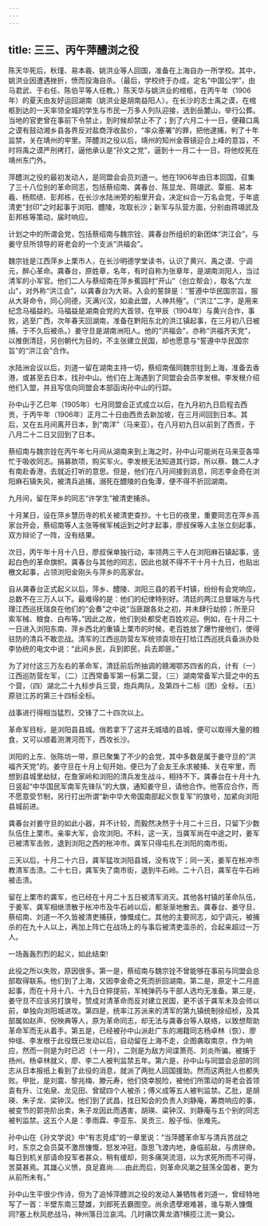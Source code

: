 ```yaml
---
---
---
```

title: 三三、丙午萍醴浏之役
---



陈天华死后，秋瑾、易本羲、姚洪业等人回国，准备在上海自办一所学校。其中，姚洪业因遭遇挫折，愤而投海自杀。（最后，学校终于办成，定名“中国公学”，由马君武、于右任、陈伯平等人任教。）陈天华与姚洪业的棺柩，在丙午年（1906年）的夏天由友好运回湖南（姚洪业是胡南益阳人）。在长沙的志士禹之谟，在棺柩到达的一天率领全城的学生与市民一万多人列队迎接，选到岳麓山，举行公葬。当地的官吏曾在事前下令禁止，到时候却禁止不了；到了六月二十一日，便藉口禹之谟有鼓动湘乡县各界反对盐商浮收盐价，“率众塞署”的罪，把他逮捕，判了十年监禁，关在靖州的牢里。萍醴浏之役以后，靖州的知州金蓉镜迎合上峰的意旨，不时将禹之谟严刑拷打，逼他承认是“孙文之党”，逼到十一月二十一日，将他绞死在靖州东门外。

萍醴浏之役的最初发动人，是同盟会会员刘道一。他在1906年由日本回国，召集了三十八位别的革命同志，包括蔡绍南、龚春台、陈显龙、蒋翊武、覃振、易本羲、杨熙绩、彭邦栋，在长沙水陆洲旁的船里开会，决定纠合一万名会党，于年底清吏“封印”之时起事于浏阳、醴陵，攻取长沙；新军与队营方面，分别由蒋翊武及彭邦栋等策动，届时响应。

计划之中的所谓会党，包括蔡绍南与魏宗铨、龚春台所组织的新团体“洪江会”，与姜守旦所领导的哥老会的一个支派“洪福会”。

魏宗铨是江西萍乡上栗市人，在长沙明德学堂读书，认识了黄兴、禹之谟、宁调元，醉心革命。龚春台，原姓章，名年，有时自称为张章年，是湖南浏阳人，当过清军的小军官。他们二人与蔡绍南在萍乡蕉园村“开山”（创立帮会），取名“六龙山”，对外称“洪江会”，以龚春台为大哥。入会的誓辞是：“誓遵中华民国宗旨，服从大哥命令，同心同德，灭满兴汉，如渝此盟，人神共殛”。（“洪江”二字，是用来纪念马福益的。马福益是湖南会党的大首领，在甲辰（1904年）与黄兴合作，事败，逃至广西，次年春天回湖南，准备在黔阳东北的洪江镇起事，在三月初八日被捕，于不久后被杀。）姜守旦是湖南洲阳人。他的“洪福会”，亦称“洪福齐天党”，以推倒清廷，另创朝代为目的，不主张建立民国，却也愿意与“誓遵中华民国宗旨”的“洪江会”合作。

水陆洲会议以后，刘道一留在湖南主持一切，蔡绍南偕同魏宗铨到上海，准备去香港，或甚至去日本，找孙中山。他们在上海遇到了同盟会会员李发根。李发根介绍他们入盟，并且写信向同盟会本部函询孙中山的行踪。

孙中山于乙巳年（1905年）七月同盟会正式成立以后，在九月初九日启程去西贡，于丙午年（1906年）正月二十日由西贡去新加坡，在三月间回到日本。其后，又在五月间离开日本，到“南洋”（马来亚）。在八月初九日以前到了西贡，于八月二十二日又回到了日本。

蔡绍南与魏宗铨在丙午年七月间从湖南来到上海之时，孙中山可能尚在马来亚各埠忙于吸收同志。捐募款项，购买军火。李发根无法知道其行踪，所以蔡、魏二人才有南赴香港，去就近打听的意思。但是，他们在八月间接到消息，同志李金奇在浏阳麻石镇失风，被清兵追捕，溺死在醴陵的白兔潭，便不得不折回湖南。

九月间，留在萍乡的同志“许学生”被清吏捕杀。

十月某日，设在萍乡慧历寺的机关被清吏查抄。十七日的夜里，重要同志在萍乡高家台开会，蔡绍南等人主张等候军械运到之时才起事，廖叔保等人主张立刻起事，双方辩论了一阵，没有结果。

次日，丙午年十月十八日，廖叔保单独行动，率领两三干人在浏阳麻石镇起事，竖起白色的革命旗帜。龚春台与其他的同志，因此也就不得不干十月十九日，也贴出檄文起事，占领浏阳金刚头与萍乡的高家台。

自从龚春台正式起义以后，萍乡、醴陵、浏阳三县的若干村镇，纷纷有会党响应，总数不在三万人以下。最难得的是：他们的纪律特别好。清廷的两江总督端方与代理江西巡抚瑞良在他们的“会奏”之中说“当匪踞各处之初，并未肆行劫掠；所至只索军械、粮食、白布等。”因此之故，他们到处都受老百姓欢迎。例如，在十月二十一日进入浏阳东南、萍乡西北的重镇上栗市的时候，老百姓放了爆竹接他们，使得驻防的清兵不敢恋战。清军的江西巡防营左军统领袁坦在打给江西巡抚兵备派办处李协统的电文中说：“此间乡民，兵到即民，兵去即匪。”

为了对付这三万左右的革命军，清廷前后所抽调的赣湘鄂苏四省的兵，计有（一）江西巡防营左军，（二）江西常备军第一标第二营，（三）湖南常备军六营之中的五个营，（四）湖北二十九标步兵三营，炮兵两队，及第四十二标（团）全标，（五）原驻江苏的第三十四标全标。

战事进行得相当猛烈，交锋了二十四次以上。

革命军目标，是浏阳县县城。俏若拿下了这并无城墙的县城，便可以取得大量的粮食，又可以顺着测渭河而下，西攻长沙。

浏阳的上东、张陈坊一带，原已聚集了不少的会党，其中多数是属于姜守旦的“洪福齐天党”的。姜守旦在十月上旬开始，便已为了会友王永求被捕、关在牢里，而想到县城里劫狱，在詹家岭和浏阳的清兵发生战斗，相持不下。龚春台在十月十九日竖起“中华国民军南军先锋队”的大旗，通知姜守旦，请他合作。他答应合作，而不愿意受节制，另行打出所谓“新中华大帝国南部起义恢复军”的旗号，加紧向浏阳县城前进。

龚春台对姜守旦的如此小器，并不计较，而毅然决然于十月二十三日，只留下少数队伍住上栗市。亲率大军，会攻浏阳。不料，这一天，当龚军尚在中途之时，姜军已被清军击败，退到浏阳之西的枨冲市。龚军只得屯扎在浏阳的南市街。

三天以后，十月二十六日，龚军猛攻浏阳县城，没有攻下；同一天，姜军在枨冲市教清军击溃。二十七日，龚军失了南市街，退到牛石岭。二十八日，龚军在牛石岭被击溃。

留在上栗市的龚军，也已经在十月二十五日被清军消灭。其他各村镇的革命队伍，于姜军、龚军相继溃散于枨冲市及牛石岭以后，都渐渐地散去。龚春台、姜守旦、蔡绍南、刘道一不久皆被清吏捕获，慷慨成仁。其他的主要同志，如宁调元，被捕杀的在九十人以上，再加上阵亡在战场上的与事后被清吏滥杀的，合起来超过一万人。

一场轰轰烈烈的起义，如此结束!

此役之所以失败，原因很多。第一是，蔡绍南与魏宗铨不曾能够在事前与同盟会总部取得联系。他们到了上海，又因李金奇之死而折回湖南。第二是，原定十二月底起事，而在十月十八、十九日仓猝提前，军械弹药与干部人选均无准备。第三是，姜守旦不应该另打旗号，赞成对清革命而反对建立民国，更不该于龚军未及会师以前，单独向浏阳城进攻。第四是，统率江苏派来的清军的第九镇统制徐绍桢，及其部属如赵声、倪映典等人，原为革命同志，却无法与龚春台等人联络，以致想帮助革命军而无从着手。第五是，已经被孙中山派赴广东的湘籍同志杨卓林（恢）、廖仲瑶、李发根于此役既已发动以后，自动留在上海不走，企图袭取南京，作为响应，然而一则是为时已迟（十一月），二则是为敌方间谍萧亮、刘炎所骗。被捕于扬州。杨卓林就义，廖、李二人被判监禁五年。第六是，孙中山与同盟会总部的同志从日本报纸上看到了此役的消息，就派了两批人回国援助。然而这两批人也都失败。甲批，是刘震、黎兆梅、滕元寿，他们侥幸脱险，被他们所策动的哥老会首领袁有升、江佑泉、龙见田、曾斌四个人被杀；傅义成等五人被判监禁。乙批，是胡瑛、朱子龙、梁钟汉。他们到了武昌，找日知会的负责人刘静庵，筹商响应的事，被变节的郭尧阶出卖，朱子龙因此而遇害，胡瑛、粱钟汉、刘静庵与五个别的同志被判监禁。这五个人是：季雨霖、李亚东、吴贡三、殷子恒、张难先。

孙中山在《孙文学说》中“有志竞成”的一章里说：“当萍醴革命军与清兵苦战之时，东京之会员莫不激昂慷慨，怒发冲冠，亟思飞渡内地，身临前敌，与虏拼命。每日到机关部请命投军者甚众，稍有缓却，则多痛哭流泪，以为求死所而不可得，苦莫甚焉。其雄心义愤，良足嘉尚……由此而后，则革命风潮之鼓荡全国者，更为从前所未有。”

孙中山生平很少作诗，但为了追悼萍醴浏之役的发动人兼牺牲者刘道一，曾经特地写了一首：半壁东南三楚雄，刘郎死去霸图空。尚余遗孽艰难甚，谁与斯人慷慨同?塞上秋风悲战马，神州落日泣哀鸿。几时痛饮黄龙酒?横揽江流一奠公。